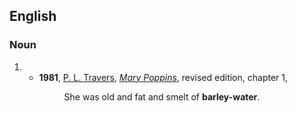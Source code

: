 ==English==
===Noun===
{{en-noun|-}}
# {{alternative spelling of|barley water}}
#*'''1981''', [[w:P. L. Travers|P. L. Travers]], [[w:Mary Poppins|''Mary Poppins'']], revised edition, chapter 1,
#*:She was old and fat and smelt of '''barley-water'''.